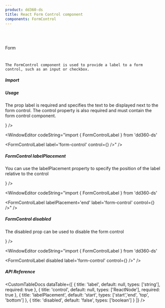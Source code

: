 ```yaml
---
product: dd360-ds
title: React Form Control component
components: FormControl
---
```


<br id='top' />
<br />

<Label>Form</Label>

# <HeaderDocCustom title="FormControl" pathUrl="form-formcontrol--form-control-label" />


    The FormControl component is used to provide a label to a form control, such as an input or checkbox.

##### <span name="floating-nav">Import</span>

<WindowEditor codeString="import { FormControlLabel } from 'dd360-ds'" />
<WindowEditor codeString="import FormControlLabel from 'dd360-ds/FormControlLabel'" />

##### <span name="floating-nav">Usage</span>

The prop label is required and specifies the text to be displayed next to the form control. 
The control property is also required and must contain the form control component.

<Playground className="align-center justify-center items-center">
    <FormControlLabel label="form-control" control={<Checkbox checked size='2xl' />} />
</Playground>

<WindowEditor codeString="import { FormControlLabel } from 'dd360-ds'

<FormControlLabel label='form-control' control={<Checkbox checked size='2xl' />} />" />

##### <span name="floating-nav">FormControl labelPlacement</span>

You can use the labelPlacement property to specify the position of the label relative to the control

<Playground className="align-center">
    <FormControlLabel labelPlacement="end" label="form-control" control={<Checkbox checked size='2xl' />} />
</Playground>

<WindowEditor codeString="import { FormControlLabel } from 'dd360-ds'

<FormControlLabel labelPlacement='end' label='form-control' control={<Checkbox checked size='2xl' />} />" />

##### <span name="floating-nav">FormControl disabled</span>

The disabled prop can be used to disable the form control

<Playground className="align-center">
    <FormControlLabel label="form-control" control={<Checkbox checked size='2xl' />} />
</Playground>

<WindowEditor codeString="import { FormControlLabel } from 'dd360-ds'

<FormControlLabel disabled label='form-control' control={<Checkbox checked size='2xl' />} />" />

##### <span name="floating-nav">API Reference</span>

<CustomTableDocs
    dataTable={[
        { title: 'label', default: null, types: ['string'], required: true },
        { title: 'control', default: null, types: ['ReactNode'], required: true },
        { title: 'labelPlacement', default: 'start', types: ['start','end', 'top', 'bottom'] },
        { title: 'disabled', default: 'false', types: ['boolean'] }
    ]}
/>

<BackAndForwardController />